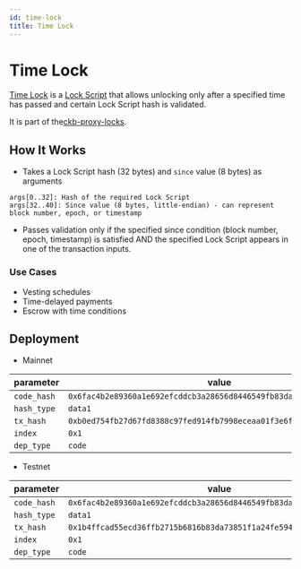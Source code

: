 ```yaml
---
id: time-lock
title: Time Lock
---
```


# Time Lock

[Time Lock](https://github.com/ckb-devrel/ckb-proxy-locks/tree/main/contracts/time-lock) is a [Lock Script](/docs/tech-explanation/lock-script) that allows unlocking only after a specified time has passed and certain Lock Script hash is validated.

It is part of the[ckb-proxy-locks](https://github.com/ckb-devrel/ckb-proxy-locks).

## How It Works

- Takes a Lock Script hash (32 bytes) and `since` value (8 bytes) as arguments

```text
args[0..32]: Hash of the required Lock Script
args[32..40]: Since value (8 bytes, little-endian) - can represent block number, epoch, or timestamp
```

- Passes validation only if the specified since condition (block number, epoch, timestamp) is satisfied AND the specified Lock Script appears in one of the transaction inputs.

### Use Cases

- Vesting schedules
- Time-delayed payments
- Escrow with time conditions

## Deployment

- Mainnet

| parameter   | value                                                                |
| ----------- | -------------------------------------------------------------------- |
| `code_hash` | `0x6fac4b2e89360a1e692efcddcb3a28656d8446549fb83da6d896db8b714f4451` |
| `hash_type` | `data1`                                                              |
| `tx_hash`   | `0xb0ed754fb27d67fd8388c97fed914fb7998eceaa01f3e6f967e498de1ba0ac9b` |
| `index`     | `0x1`                                                                |
| `dep_type`  | `code`                                                               |

- Testnet

| parameter   | value                                                                |
| ----------- | -------------------------------------------------------------------- |
| `code_hash` | `0x6fac4b2e89360a1e692efcddcb3a28656d8446549fb83da6d896db8b714f4451` |
| `hash_type` | `data1`                                                              |
| `tx_hash`   | `0x1b4ffcad55ecd36ffb2715b6816b83da73851f1a24fe594f263c4f34dad90792` |
| `index`     | `0x1`                                                                |
| `dep_type`  | `code`                                                               |
